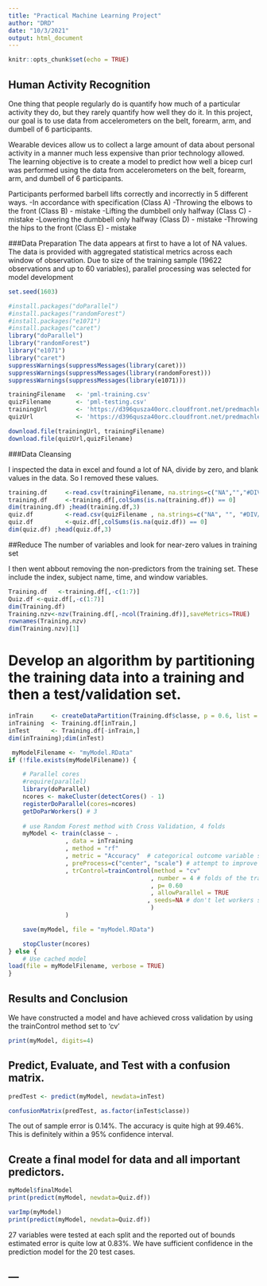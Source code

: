 ```yaml
---
title: "Practical Machine Learning Project"
author: "DRD"
date: "10/3/2021"
output: html_document
---
```


```r
knitr::opts_chunk$set(echo = TRUE)
```

## Human Activity Recognition

One thing that people regularly do is quantify how  much of a particular activity they do, but they rarely quantify how well they do it. In this project, our goal is to use data from accelerometers on the belt, forearm, arm, and dumbell of 6 participants.


Wearable devices allow us to collect a large amount of data about personal activity in a manner much less expensive than prior technology allowed. The learning objective is to create a model to predict how well a bicep curl was performed using the data from accelerometers on the belt, forearm, arm, and dumbell of 6 participants. 

Participants performed barbell lifts correctly and incorrectly in 5 different ways.
-In accordance with specification (Class A)
-Throwing the elbows to the front (Class B) - mistake
-Lifting the dumbbell only halfway (Class C) - mistake
-Lowering the dumbbell only halfway (Class D) - mistake
-Throwing the hips to the front (Class E) - mistake


###Data Preparation
The data appears at first to have a lot of NA values. The data is provided with aggregated statistical metrics across each window of observation. Due to size of the training sample (19622 observations and up to 60 variables), parallel processing was selected for model development

```r

set.seed(1603)

#install.packages("doParallel")
#install.packages("randomForest")
#install.packages("e1071")
#install.packages("caret")
library("doParallel")
library("randomForest")
library("e1071")
library("caret")
suppressWarnings(suppressMessages(library(caret)))
suppressWarnings(suppressMessages(library(randomForest)))
suppressWarnings(suppressMessages(library(e1071)))

trainingFilename   <- 'pml-training.csv'
quizFilename       <- 'pml-testing.csv'
trainingUrl        <- 'https://d396qusza40orc.cloudfront.net/predmachlearn/pml-training.csv'
quizUrl            <- 'https://d396qusza40orc.cloudfront.net/predmachlearn/pml-testing.csv'

download.file(trainingUrl, trainingFilename)
download.file(quizUrl,quizFilename)

```

###Data Cleansing

I inspected the data in excel and found a lot of NA, divide by zero, and blank values in the data. So I removed these values.
```R
training.df     <-read.csv(trainingFilename, na.strings=c("NA","","#DIV/0!"))
training.df     <-training.df[,colSums(is.na(training.df)) == 0]
dim(training.df) ;head(training.df,3)
quiz.df         <-read.csv(quizFilename , na.strings=c("NA", "", "#DIV/0!"))
quiz.df         <-quiz.df[,colSums(is.na(quiz.df)) == 0]
dim(quiz.df) ;head(quiz.df,3)
```

##Reduce The number of variables and look for near-zero values in training set

I then went abbout removing the non-predictors from the training set. These include the index, subject name, time, and window variables.

```r
Training.df   <-training.df[,-c(1:7)]
Quiz.df <-quiz.df[,-c(1:7)]
dim(Training.df)
Training.nzv<-nzv(Training.df[,-ncol(Training.df)],saveMetrics=TRUE)
rownames(Training.nzv)
dim(Training.nzv)[1]

```

# Develop an algorithm by partitioning the training data into a training and then a test/validation set.

```R
inTrain     <- createDataPartition(Training.df$classe, p = 0.6, list = FALSE)
inTraining  <- Training.df[inTrain,]
inTest      <- Training.df[-inTrain,]
dim(inTraining);dim(inTest)

 myModelFilename <- "myModel.RData"
if (!file.exists(myModelFilename)) {

    # Parallel cores  
    #require(parallel)
    library(doParallel)
    ncores <- makeCluster(detectCores() - 1)
    registerDoParallel(cores=ncores)
    getDoParWorkers() # 3    
    
    # use Random Forest method with Cross Validation, 4 folds
    myModel <- train(classe ~ .
                , data = inTraining
                , method = "rf"
                , metric = "Accuracy"  # categorical outcome variable so choose accuracy
                , preProcess=c("center", "scale") # attempt to improve accuracy by normalising
                , trControl=trainControl(method = "cv"
                                        , number = 4 # folds of the training data
                                        , p= 0.60
                                        , allowParallel = TRUE 
                                       , seeds=NA # don't let workers set seed 
                                        )
                )

    save(myModel, file = "myModel.RData")

    stopCluster(ncores)
} else {
    # Use cached model  
load(file = myModelFilename, verbose = TRUE)
}
```


## Results and Conclusion

We have constructed a model and have achieved cross validation by using the trainControl method set to 'cv'

```R
print(myModel, digits=4)

```


## Predict, Evaluate, and Test with a confusion matrix.

```r
predTest <- predict(myModel, newdata=inTest)

confusionMatrix(predTest, as.factor(inTest$classe))
```
The out of sample error is 0.14%. The accuracy is quite high at 99.46%. This is definitely within a 95% confidence interval.


## Create a final model for data and all important predictors.

```r
myModel$finalModel
print(predict(myModel, newdata=Quiz.df))
```


```r
varImp(myModel)
print(predict(myModel, newdata=Quiz.df))
```

27 variables were tested at each split and the reported out of bounds estimated error is quite low at 0.83%. We have sufficient confidence in the prediction model for the 20 test cases.

---
---